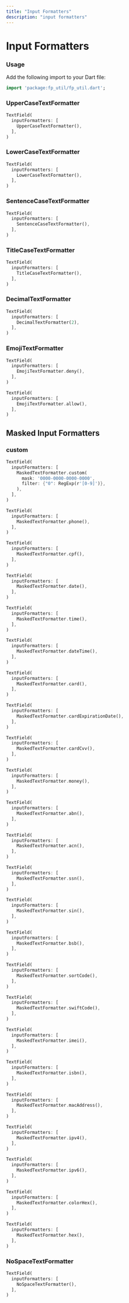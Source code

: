 ```yaml
---
title: "Input Formatters"
description: "input formatters"
---
```


# Input Formatters

### Usage
Add the following import to your Dart file:
```dart
import 'package:fp_util/fp_util.dart';
```

### UpperCaseTextFormatter
```dart title="formats text to upper case"
TextField(
  inputFormatters: [
    UpperCaseTextFormatter(),
  ],
)
```

### LowerCaseTextFormatter
```dart title="formats text to lower case"
TextField(
  inputFormatters: [
    LowerCaseTextFormatter(),
  ],
)
```

### SentenceCaseTextFormatter
```dart title="formats text to sentence case"
TextField(
  inputFormatters: [
    SentenceCaseTextFormatter(),
  ],
)
```

### TitleCaseTextFormatter
```dart title="formats text to title case"
TextField(
  inputFormatters: [
    TitleCaseTextFormatter(),
  ],
)
```

### DecimalTextFormatter
```dart title="formats decimal with 2 decimal places"
TextField(
  inputFormatters: [
    DecimalTextFormatter(2),
  ],
)
```

### EmojiTextFormatter
```dart title="formats text to remove emojis"
TextField(
  inputFormatters: [
    EmojiTextFormatter.deny(),
  ],
)
```

```dart title="formats text to allow emojis"
TextField(
  inputFormatters: [
    EmojiTextFormatter.allow(),
  ],
)
```


## Masked Input Formatters

### custom
```dart title="formats text to custom mask"
TextField(
  inputFormatters: [
    MaskedTextFormatter.custom(
      mask: '0000-0000-0000-0000',
      filter: {"0": RegExp(r'[0-9]')},
    ),
  ],
)
```

```dart title="format phone number"
TextField(
  inputFormatters: [
    MaskedTextFormatter.phone(),
  ],
)
```

```dart title="format cpf"
TextField(
  inputFormatters: [
    MaskedTextFormatter.cpf(),
  ],
)
```

```dart title="format date"
TextField(
  inputFormatters: [
    MaskedTextFormatter.date(),
  ],
)
```

```dart title="format time"
TextField(
  inputFormatters: [
    MaskedTextFormatter.time(),
  ],
)
```

```dart title="format date time"
TextField(
  inputFormatters: [
    MaskedTextFormatter.dateTime(),
  ],
)
```

```dart title="format card"
TextField(
  inputFormatters: [
    MaskedTextFormatter.card(),
  ],
)
```

```dart title="format card expiration date"
TextField(
  inputFormatters: [
    MaskedTextFormatter.cardExpirationDate(),
  ],
)
```

```dart title="format card cvv"
TextField(
  inputFormatters: [
    MaskedTextFormatter.cardCvv(),
  ],
)
```

```dart title="format money"
TextField(
  inputFormatters: [
    MaskedTextFormatter.money(),
  ],
)
```

```dart title="format abn"
TextField(
  inputFormatters: [
    MaskedTextFormatter.abn(),
  ],
)
```

```dart title="format acn"
TextField(
  inputFormatters: [
    MaskedTextFormatter.acn(),
  ],
)
```

```dart title="format ssn"
TextField(
  inputFormatters: [
    MaskedTextFormatter.ssn(),
  ],
)
```

```dart title="format sin"
TextField(
  inputFormatters: [
    MaskedTextFormatter.sin(),
  ],
)
```

```dart title="format bsb"
TextField(
  inputFormatters: [
    MaskedTextFormatter.bsb(),
  ],
)
```

```dart title="format sort code"
TextField(
  inputFormatters: [
    MaskedTextFormatter.sortCode(),
  ],
)
```

```dart title="format swift code"
TextField(
  inputFormatters: [
    MaskedTextFormatter.swiftCode(),
  ],
)
```

```dart title="format imei"
TextField(
  inputFormatters: [
    MaskedTextFormatter.imei(),
  ],
)
```

```dart title="format isbn"
TextField(
  inputFormatters: [
    MaskedTextFormatter.isbn(),
  ],
)
```

```dart title="format mac address"
TextField(
  inputFormatters: [
    MaskedTextFormatter.macAddress(),
  ],
)
```

```dart title="format ipv4"
TextField(
  inputFormatters: [
    MaskedTextFormatter.ipv4(),
  ],
)
```

```dart title="format ipv6"
TextField(
  inputFormatters: [
    MaskedTextFormatter.ipv6(),
  ],
)
```

```dart title="format color hex"
TextField(
  inputFormatters: [
    MaskedTextFormatter.colorHex(),
  ],
)
```

```dart title="format hex"
TextField(
  inputFormatters: [
    MaskedTextFormatter.hex(),
  ],
)
```

### NoSpaceTextFormatter
```dart title="formats text to remove spaces"
TextField(
  inputFormatters: [
    NoSpaceTextFormatter(),
  ],
)
```


